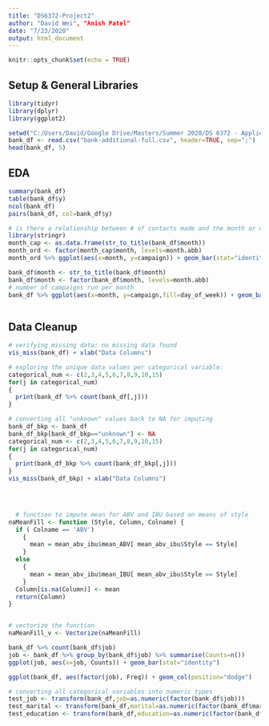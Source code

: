```yaml
---
title: "DS6372-Project2"
author: "David Wei", "Anish Patel"
date: "7/23/2020"
output: html_document
---
```


```r
knitr::opts_chunk$set(echo = TRUE)
```
## Setup & General Libraries
```r
library(tidyr)
library(dplyr)
library(ggplot2)

setwd("C:/Users/David/Google Drive/Masters/Summer 2020/DS 6372 - Applied Statistics Inference & Modeling/Project 2/Data Files/")
bank_df <- read.csv("bank-additional-full.csv", header=TRUE, sep=";")
head(bank_df, 5)
```

## EDA
```r
summary(bank_df)
table(bank_df$y)
ncol(bank_df)
pairs(bank_df, col=bank_df$y)

# is there a relationship between # of contacts made and the month or week?
library(stringr)
month_cap <- as.data.frame(str_to_title(bank_df$month))
month_ord <- factor(month_cap$month, levels=month.abb)
month_ord %>% ggplot(aes(x=month, y=campaign)) + geom_bar(stat="identity")

bank_df$month <- str_to_title(bank_df$month)
bank_df$month <- factor(bank_df$month, levels=month.abb)
# number of campaigns run per month
bank_df %>% ggplot(aes(x=month, y=campaign,fill=day_of_week)) + geom_bar(stat="identity") + scale_x_discrete(limits=month.abb) + labs(title="# of Campaigns per Month by Day", x="Month", y="# of Campaigns", fill="Day of Week")



```

## Data Cleanup
```r
# verifying missing data: no missing data found
vis_miss(bank_df) + xlab("Data Columns")

# exploring the unique data values per categorical variable:
categorical_num <- c(2,3,4,5,6,7,8,9,10,15)
for(j in categorical_num)
{
  print(bank_df %>% count(bank_df[,j]))
}

# converting all "unknown" values back to NA for imputing
bank_df_bkp <- bank_df
bank_df_bkp[bank_df_bkp=="unknown"] <- NA
categorical_num <- c(2,3,4,5,6,7,8,9,10,15)
for(j in categorical_num)
{
  print(bank_df_bkp %>% count(bank_df_bkp[,j]))
}
vis_miss(bank_df_bkp) + xlab("Data Columns")



  
  # function to impute mean for ABV and IBU based on means of style
naMeanFill <- function (Style, Column, Colname) {
  if ( Colname == 'ABV') 
    { 
      mean = mean_abv_ibu$mean_ABV[ mean_abv_ibu$Style == Style]
    } 
  else
    { 
      mean = mean_abv_ibu$mean_IBU[ mean_abv_ibu$Style == Style]
    }
  Column[is.na(Column)] <- mean
  return(Column)  
}


# vectorize the function
naMeanFill_v <- Vectorize(naMeanFill)

bank_df %>% count(bank_df$job)
job <- bank_df %>% group_by(bank_df$job) %>% summarise(Counts=n())
ggplot(job, aes(x=job, Counts)) + geom_bar(stat="identity")

ggplot(bank_df, aes(factor(job), Freq)) + geom_col(position="dodge")

# converting all categorical variables into numeric types
test_job <- transform(bank_df,job=as.numeric(factor(bank_df$job)))
test_marital <- transform(bank_df,marital=as.numeric(factor(bank_df$marital)))
test_education <- transform(bank_df,education=as.numeric(factor(bank_df$education)))



```










